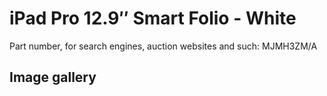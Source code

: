 
# iPad Pro 12.9″ Smart Folio - White

Part number, for search engines, auction websites and such: MJMH3ZM/A

## Image gallery

<div style={{ width: "768px" }}>
  <GalleryComponent
    images={[
      {
        original: "/everysource/MJMH3.png",
        thumbnail: "/everypreview/MJMH3.png",
      },
      {
        original: "/everysource/MJMH3_AV1.png",
        thumbnail: "/everypreview/MJMH3_AV1.png",
      },
      {
        original: "/everysource/MJMH3_AV2.png",
        thumbnail: "/everypreview/MJMH3_AV2.png",
      },
      {
        original: "/everysource/MJMH3_AV3.png",
        thumbnail: "/everypreview/MJMH3_AV3.png",
      },
      {
        original: "/everysource/MJMH3_AV4.png",
        thumbnail: "/everypreview/MJMH3_AV4.png",
      }
    ]}
  />
</div>